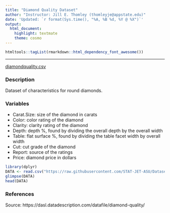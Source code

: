 ```yaml
---
title: "Diamond Quality Dataset"
author: "Instructor: Jill E. Thomley (thomleyje@appstate.edu)"
date: 'Updated: `r format(Sys.time(), "%A, %B %d, %Y @ %X")`'
output: 
  html_document: 
    highlight: textmate
    theme: cosmo
---
```


```r
htmltools::tagList(rmarkdown::html_dependency_font_awesome())
```

<hr>

<i class="fas fa-database"></i> [diamondquality.csv](https://raw.githubusercontent.com/STAT-JET-ASU/Datasets/master/Instructor/diamondquality.csv)


### Description

Dataset of characteristics for round diamonds.


### Variables

* Carat.Size: size of the diamond in carats
* Color: color rating of the diamond
* Clarity: clarity rating of the diamond
* Depth: depth %, found by dividing the overall depth by the overall width
* Table: flat surface %, found by dividing the table facet width by overall width
* Cut: cut grade of the diamond
* Report: source of the ratings
* Price: diamond price in dollars

```r
library(dplyr)
DATA <- read.csv("https://raw.githubusercontent.com/STAT-JET-ASU/Datasets/master/Instructor/diamondquality.csv")
glimpse(DATA)
head(DATA)
```


### References

Source: https://dasl.datadescription.com/datafile/diamond-quality/

